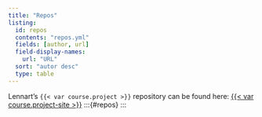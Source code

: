 ```yaml
---
title: "Repos"
listing:
  id: repos
  contents: "repos.yml"
  fields: [author, url]
  field-display-names:
    url: "URL"
  sort: "autor desc"
  type: table
---
```


Lennart's `{{< var course.project >}}` repository can be found here: [{{< var course.project-site >}}]({{< var course.project-site >}})
:::{#repos}
:::
